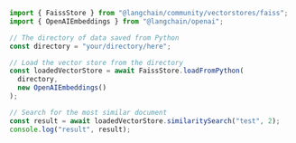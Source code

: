 ```typescript
import { FaissStore } from "@langchain/community/vectorstores/faiss";
import { OpenAIEmbeddings } from "@langchain/openai";

// The directory of data saved from Python
const directory = "your/directory/here";

// Load the vector store from the directory
const loadedVectorStore = await FaissStore.loadFromPython(
  directory,
  new OpenAIEmbeddings()
);

// Search for the most similar document
const result = await loadedVectorStore.similaritySearch("test", 2);
console.log("result", result);
```
